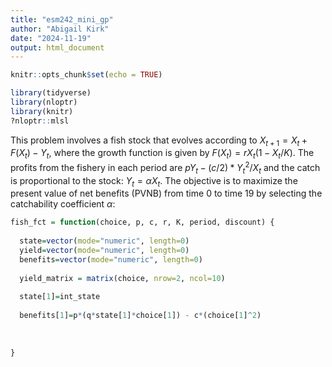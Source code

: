 ```yaml
---
title: "esm242_mini_gp"
author: "Abigail Kirk"
date: "2024-11-19"
output: html_document
---
```


```r
knitr::opts_chunk$set(echo = TRUE)

library(tidyverse)
library(nloptr)
library(knitr)
?nloptr::mlsl
```


This problem involves a fish stock that evolves according to $X_{t+1}=X_t+F(X_t)-Y_t$, where the growth function is given by $F(X_t)=rX_t(1-X_t/K)$.  The profits from the fishery in each period are $pY_t-(c/2)*Y_t^2/X_t$ and the catch is proportional to the stock: $Y_t=\alpha X_t$. The objective is to maximize the present value of net benefits (PVNB) from time 0 to time 19 by selecting the catchability coefficient $\alpha$: 


```r
fish_fct = function(choice, p, c, r, K, period, discount) {
  
  state=vector(mode="numeric", length=0)
  yield=vector(mode="numeric", length=0)
  benefits=vector(mode="numeric", length=0)
  
  yield_matrix = matrix(choice, nrow=2, ncol=10)
  
  state[1]=int_state
  
  benefits[1]=p*(q*state[1]*choice[1]) - c*(choice[1]^2)
  
  
  
}
```




